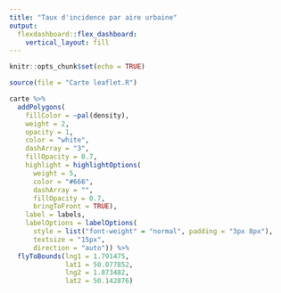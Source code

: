 ```yaml
---
title: "Taux d'incidence par aire urbaine"
output: 
  flexdashboard::flex_dashboard:
    vertical_layout: fill
---
```


```r
knitr::opts_chunk$set(echo = TRUE)
```

```r
source(file = "Carte leaflet.R")
```

```r
carte %>% 
  addPolygons(
    fillColor = ~pal(density),
    weight = 2,
    opacity = 1,
    color = "white",
    dashArray = "3",
    fillOpacity = 0.7,
    highlight = highlightOptions(
      weight = 5,
      color = "#666",
      dashArray = "",
      fillOpacity = 0.7,
      bringToFront = TRUE),
    label = labels,
    labelOptions = labelOptions(
      style = list("font-weight" = "normal", padding = "3px 8px"),
      textsize = "15px",
      direction = "auto")) %>% 
  flyToBounds(lng1 = 1.791475, 
              lat1 = 50.077852, 
              lng2 = 1.873482, 
              lat2 = 50.142876)
```

